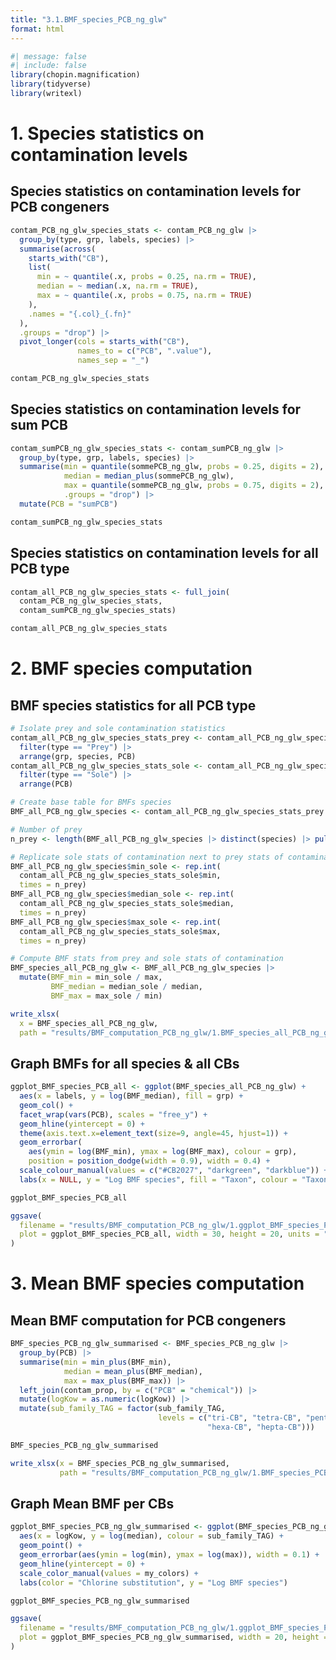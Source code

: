 ```yaml
---
title: "3.1.BMF_species_PCB_ng_glw"
format: html
---
```


```r
#| message: false
#| include: false
library(chopin.magnification)
library(tidyverse)
library(writexl)
```


# 1. Species statistics on contamination levels

## Species statistics on contamination levels for PCB congeners
```r
contam_PCB_ng_glw_species_stats <- contam_PCB_ng_glw |> 
  group_by(type, grp, labels, species) |> 
  summarise(across(
    starts_with("CB"),
    list(
      min = ~ quantile(.x, probs = 0.25, na.rm = TRUE),
      median = ~ median(.x, na.rm = TRUE),
      max = ~ quantile(.x, probs = 0.75, na.rm = TRUE)
    ),
    .names = "{.col}_{.fn}"
  ),
  .groups = "drop") |> 
  pivot_longer(cols = starts_with("CB"), 
               names_to = c("PCB", ".value"), 
               names_sep = "_")

contam_PCB_ng_glw_species_stats
```

## Species statistics on contamination levels for sum PCB 
```r
contam_sumPCB_ng_glw_species_stats <- contam_sumPCB_ng_glw |> 
  group_by(type, grp, labels, species) |> 
  summarise(min = quantile(sommePCB_ng_glw, probs = 0.25, digits = 2),
            median = median_plus(sommePCB_ng_glw),
            max = quantile(sommePCB_ng_glw, probs = 0.75, digits = 2),
            .groups = "drop") |> 
  mutate(PCB = "sumPCB")

contam_sumPCB_ng_glw_species_stats
```

## Species statistics on contamination levels for all PCB type
```r
contam_all_PCB_ng_glw_species_stats <- full_join(
  contam_PCB_ng_glw_species_stats,
  contam_sumPCB_ng_glw_species_stats)

contam_all_PCB_ng_glw_species_stats
```


# 2. BMF species computation

## BMF species statistics for all PCB type
```r
# Isolate prey and sole contamination statistics
contam_all_PCB_ng_glw_species_stats_prey <- contam_all_PCB_ng_glw_species_stats |> 
  filter(type == "Prey") |> 
  arrange(grp, species, PCB)
contam_all_PCB_ng_glw_species_stats_sole <- contam_all_PCB_ng_glw_species_stats |> 
  filter(type == "Sole") |> 
  arrange(PCB)

# Create base table for BMFs species
BMF_all_PCB_ng_glw_species <- contam_all_PCB_ng_glw_species_stats_prey

# Number of prey
n_prey <- length(BMF_all_PCB_ng_glw_species |> distinct(species) |> pull())

# Replicate sole stats of contamination next to prey stats of contamination
BMF_all_PCB_ng_glw_species$min_sole <- rep.int(
  contam_all_PCB_ng_glw_species_stats_sole$min, 
  times = n_prey)
BMF_all_PCB_ng_glw_species$median_sole <- rep.int(
  contam_all_PCB_ng_glw_species_stats_sole$median, 
  times = n_prey)
BMF_all_PCB_ng_glw_species$max_sole <- rep.int(
  contam_all_PCB_ng_glw_species_stats_sole$max, 
  times = n_prey)

# Compute BMF stats from prey and sole stats of contamination
BMF_species_all_PCB_ng_glw <- BMF_all_PCB_ng_glw_species |> 
  mutate(BMF_min = min_sole / max,
         BMF_median = median_sole / median,
         BMF_max = max_sole / min)
```

```r
write_xlsx(
  x = BMF_species_all_PCB_ng_glw, 
  path = "results/BMF_computation_PCB_ng_glw/1.BMF_species_all_PCB_ng_glw.xlsx")
```


## Graph BMFs for all species & all CBs
```r
ggplot_BMF_species_PCB_all <- ggplot(BMF_species_all_PCB_ng_glw) +
  aes(x = labels, y = log(BMF_median), fill = grp) +
  geom_col() +
  facet_wrap(vars(PCB), scales = "free_y") +
  geom_hline(yintercept = 0) +
  theme(axis.text.x=element_text(size=9, angle=45, hjust=1)) +
  geom_errorbar(
    aes(ymin = log(BMF_min), ymax = log(BMF_max), colour = grp), 
    position = position_dodge(width = 0.9), width = 0.4) +
  scale_colour_manual(values = c("#CB2027", "darkgreen", "darkblue")) +
  labs(x = NULL, y = "Log BMF species", fill = "Taxon", colour = "Taxon")

ggplot_BMF_species_PCB_all
```

```r
ggsave(
  filename = "results/BMF_computation_PCB_ng_glw/1.ggplot_BMF_species_PCB_all_ng_glw.jpg",
  plot = ggplot_BMF_species_PCB_all, width = 30, height = 20, units = "cm"
)
```

# 3. Mean BMF species computation

## Mean BMF computation for PCB congeners
```r
BMF_species_PCB_ng_glw_summarised <- BMF_species_PCB_ng_glw |> 
  group_by(PCB) |> 
  summarise(min = min_plus(BMF_min),
            median = mean_plus(BMF_median),
            max = max_plus(BMF_max)) |> 
  left_join(contam_prop, by = c("PCB" = "chemical")) |> 
  mutate(logKow = as.numeric(logKow)) |> 
  mutate(sub_family_TAG = factor(sub_family_TAG, 
                                 levels = c("tri-CB", "tetra-CB", "penta-CB", 
                                            "hexa-CB", "hepta-CB")))

BMF_species_PCB_ng_glw_summarised
```


```r
write_xlsx(x = BMF_species_PCB_ng_glw_summarised, 
           path = "results/BMF_computation_PCB_ng_glw/1.BMF_species_PCB_ng_glw_summarised.xlsx")
```

## Graph Mean BMF per CBs
```r
ggplot_BMF_species_PCB_ng_glw_summarised <- ggplot(BMF_species_PCB_ng_glw_summarised) +
  aes(x = logKow, y = log(median), colour = sub_family_TAG) +
  geom_point() +
  geom_errorbar(aes(ymin = log(min), ymax = log(max)), width = 0.1) +
  geom_hline(yintercept = 0) +
  scale_color_manual(values = my_colors) +
  labs(color = "Chlorine substitution", y = "Log BMF species")

ggplot_BMF_species_PCB_ng_glw_summarised
```

```r
ggsave(
  filename = "results/BMF_computation_PCB_ng_glw/1.ggplot_BMF_species_PCB_ng_glw_summarised.jpg",
  plot = ggplot_BMF_species_PCB_ng_glw_summarised, width = 20, height = 15, units = "cm"
)
```
